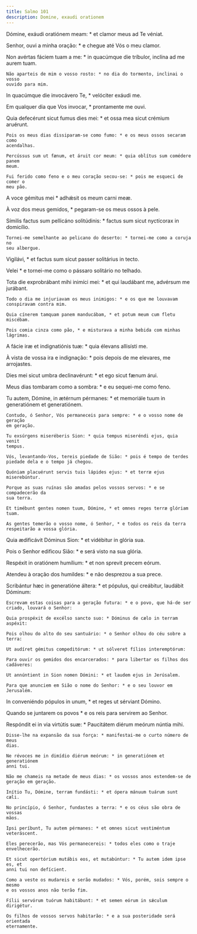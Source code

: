 ```yaml
---
title: Salmo 101
description: Domine, exaudi orationem
---
```


<div class="side-by-side not-content">

Dómine, exáudi oratiónem meam: * et clamor meus ad Te véniat.

Senhor, ouvi a minha oração: * e chegue até Vós o meu clamor.

  <span>
    Non avértas fáciem tuam a me: * in quacúmque die tríbulor, inclína ad me
    aurem tuam.

    Não aparteis de mim o vosso rosto: * no dia do tormento, inclinai o vosso
    ouvido para mim.
  </span>

In quacúmque die invocávero Te, * velóciter exáudi me.

Em qualquer dia que Vos invocar, * prontamente me ouvi.

  <span>
    Quia defecérunt sicut fumus dies mei: * et ossa mea sicut crémium aruérunt.

    Pois os meus dias dissiparam-se como fumo: * e os meus ossos secaram como
    acendalhas.

    Percússus sum ut fænum, et áruit cor meum: * quia oblítus sum comédere panem
    meum.

    Fui ferido como feno e o meu coração secou-se: * pois me esqueci de comer o
    meu pão.
  </span>

A voce gémitus mei * adhǽsit os meum carni meæ.

À voz dos meus gemidos, * pegaram-se os meus ossos à pele.

  <span>
    Símilis factus sum pellicáno solitúdinis: * factus sum sicut nyctícorax in
    domicílio.

    Tornei-me semelhante ao pelicano do deserto: * tornei-me como a coruja no
    seu albergue.
  </span>

Vigilávi, * et factus sum sicut passer solitárius in tecto.

Velei * e tornei-me como o pássaro solitário no telhado.

  <span>
    Tota die exprobrábant mihi inimíci mei: * et qui laudábant me, advérsum me
    jurábant.

    Todo o dia me injuriavam os meus inimigos: * e os que me louvavam
    conspiravam contra mim.

    Quia cínerem tamquam panem manducábam, * et potum meum cum fletu miscébam.

    Pois comia cinza como pão, * e misturava a minha bebida com minhas lágrimas.
  </span>

A fácie iræ et indignatiónis tuæ: * quia élevans allisísti me.

  <span>
    À vista de vossa ira e indignação: * pois depois de me elevares, me
    arrojastes.
  </span>

Dies mei sicut umbra declinavérunt: * et ego sicut fænum árui.

Meus dias tombaram como a sombra: * e eu sequei-me como feno.

  <span>
    Tu autem, Dómine, in ætérnum pérmanes: * et memoriále tuum in generatiónem
    et generatiónem.

    Contudo, ó Senhor, Vós permaneceis para sempre: * e o vosso nome de geração
    em geração.

    Tu exsúrgens miseréberis Sion: * quia tempus miseréndi ejus, quia venit
    tempus.

    Vós, levantando-Vos, tereis piedade de Sião: * pois é tempo de terdes
    piedade dela e o tempo já chegou.

    Quóniam placuérunt servis tuis lápides ejus: * et terræ ejus miserebúntur.

    Porque as suas ruínas são amadas pelos vossos servos: * e se compadecerão da
    sua terra.

    Et timébunt gentes nomen tuum, Dómine, * et omnes reges terræ glóriam tuam.

    As gentes temerão o vosso nome, ó Senhor, * e todos os reis da terra
    respeitarão a vossa glória.
  </span>

Quia ædificávit Dóminus Sion: * et vidébitur in glória sua.

Pois o Senhor edificou Sião: * e será visto na sua glória.

Respéxit in oratiónem humílium: * et non sprevit precem eórum.

Atendeu à oração dos humildes: * e não desprezou a sua prece.

  <span>
    Scribántur hæc in generatióne áltera: * et pópulus, qui creábitur, laudábit
    Dóminum:

    Escrevam estas coisas para a geração futura: * e o povo, que há-de ser
    criado, louvará o Senhor:

    Quia prospéxit de excélso sancto suo: * Dóminus de cælo in terram aspéxit:

    Pois olhou do alto do seu santuário: * o Senhor olhou do céu sobre a terra:

    Ut audíret gémitus compeditórum: * ut sólveret fílios interemptórum:

    Para ouvir os gemidos dos encarcerados: * para libertar os filhos dos
    cadáveres:

    Ut annúntient in Sion nomen Dómini: * et laudem ejus in Jerúsalem.

    Para que anunciem em Sião o nome do Senhor: * e o seu louvor em Jerusalém.
  </span>

In conveniéndo pópulos in unum, * et reges ut sérviant Dómino.

Quando se juntarem os povos * e os reis para servirem ao Senhor.

  <span>
    Respóndit ei in via virtútis suæ: * Paucitátem diérum meórum núntia mihi.

    Disse-lhe na expansão da sua força: * manifestai-me o curto número de meus
    dias.

    Ne révoces me in dimídio diérum meórum: * in generatiónem et generatiónem
    anni tui.

    Não me chameis na metade de meus dias: * os vossos anos estendem-se de
    geração em geração.

    Inítio Tu, Dómine, terram fundásti: * et ópera mánuum tuárum sunt cæli.

    No princípio, ó Senhor, fundastes a terra: * e os céus são obra de vossas
    mãos.

    Ipsi períbunt, Tu autem pérmanes: * et omnes sicut vestiméntum veteráscent.

    Eles perecerão, mas Vós permanecereis: * todos eles como o traje
    envelhecerão.

    Et sicut opertórium mutábis eos, et mutabúntur: * Tu autem idem ipse es, et
    anni tui non defícient.

    Como a veste os mudareis e serão mudados: * Vós, porém, sois sempre o mesmo
    e os vossos anos não terão fim.

    Fílii servórum tuórum habitábunt: * et semen eórum in sǽculum dirigétur.

    Os filhos de vossos servos habitarão: * e a sua posteridade será orientada
    eternamente.

</div>
